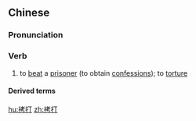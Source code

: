 ==Chinese==
{{zh-forms}}

===Pronunciation===
{{zh-pron
|m=kǎodǎ
|c=haau1 daa2,haau2 daa2
|cat=v
}}

===Verb===
{{zh-verb}}

# to [[beat]] a [[prisoner]] (to obtain [[confession]]s); to [[torture]]

====Derived terms====
{{zh-der|嚴刑拷打}}

[[hu:拷打]]
[[zh:拷打]]